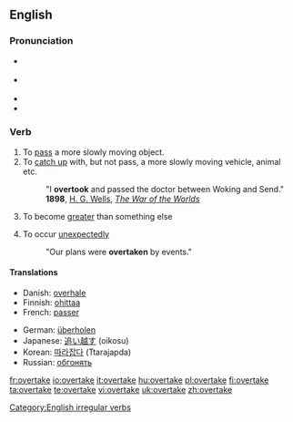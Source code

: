 ==English==

===Pronunciation===
* {{a|UK}} {{IPA|/ˈəʊvə(ɹ).teɪk/}}
* {{a|US}} {{IPA|/'ovəɻteɪk/}}
* {{rhymes|eɪk}}
* {{audio|en-us-overtake.ogg|Audio (US)}}

===Verb===
{{en-verb|overtakes|overtaking|overtook|overtaken}}

# To [[pass]] a more slowly moving object.
# To [[catch up]] with, but not pass, a more slowly moving vehicle, animal etc.
#:"I '''overtook''' and passed the doctor between Woking and Send." '''1898''', [[w:H. G. Wells|H. G. Wells]], ''[[s:The War of the Worlds|The War of the Worlds]]''
#{{economics}} To become [[greater]] than something else
# To occur [[unexpectedly]]
#:"Our plans were '''overtaken''' by events."

====Translations====
{{trans-top|To pass a more slowly moving object}}
* Danish: [[overhale]]
* Finnish: [[ohittaa]]
* French: [[passer]]
{{trans-mid}}
* German: [[überholen]]
* Japanese: [[追い越す]] (oikosu)
* Korean: [[따라잡다]] (Ttarajapda)
* Russian: [[обгонять]]
{{trans-bottom}}

[[Category:English irregular verbs]]

[[fr:overtake]]
[[io:overtake]]
[[it:overtake]]
[[hu:overtake]]
[[pl:overtake]]
[[fi:overtake]]
[[ta:overtake]]
[[te:overtake]]
[[vi:overtake]]
[[uk:overtake]]
[[zh:overtake]]
